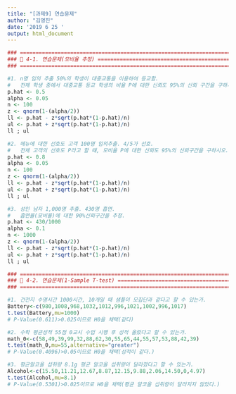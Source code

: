 ```yaml
---
title: "[과제9] 연습문제"
author: "김영진"
date: '2019 6 25 '
output: html_document
---
```

```r
### ================================================================================
###  4-1. 연습문제(모비율 추정) ===================================================
### ================================================================================

#1. n명 임의 추출 50%의 학생이 대중교통을 이용하여 등교함. 
#   전체 학생 중에서 대중교통 등교 학생의 비율 P에 대한 신뢰도 95%의 신뢰 구간을 구하시오.
p.hat <- 0.5
alpha <- 0.05
n <- 100
z <- qnorm(1-(alpha/2))
ll <- p.hat - z*sqrt(p.hat*(1-p.hat)/n)
ul <- p.hat + z*sqrt(p.hat*(1-p.hat)/n)
ll ; ul

#2. 메뉴에 대한 선호도 고객 100명 임의추출. 4/5가 선호. 
#   전체 고객의 선호도 P라고 할 떄, 모비율 P에 대한 신뢰도 95%의 신뢰구간을 구하시오.
p.hat <- 0.8
alpha <- 0.05
n <- 100
z <- qnorm(1-(alpha/2))
ll <- p.hat - z*sqrt(p.hat*(1-p.hat)/n)
ul <- p.hat + z*sqrt(p.hat*(1-p.hat)/n)
ll ; ul

#3. 성인 남자 1,000명 추출. 430명 흡연.
#   흡연율(모비율)에 대한 90%신뢰구간을 추정.
p.hat <- 430/1000
alpha <- 0.1
n <- 1000
z <- qnorm(1-(alpha/2))
ll <- p.hat - z*sqrt(p.hat*(1-p.hat)/n)
ul <- p.hat + z*sqrt(p.hat*(1-p.hat)/n)
ll ; ul

### ================================================================================
###  4-2. 연습문제(1-Sample T-test) ===============================================
### ================================================================================

#1. 건전지 수명시간 1000시간, 10개일 때 샘플이 모집단과 같다고 할 수 있는가.
Battery<-c(980,1008,968,1032,1012,996,1021,1002,996,1017) 
t.test(Battery,mu=1000) 
# P-Value(0.611)>0.025이므로 H0을 채택(같다)

#2. 수학 평균성적 55점 0교시 수업 시행 후 성적 올랐다고 할 수 있는가.
math_0<-c(58,49,39,99,32,88,62,30,55,65,44,55,57,53,88,42,39) 
t.test(math_0,mu=55,alternative="greater") 
# P-Value(0.4096)>0.05이므로 H0을 채택(성적이 같다.)

#3. 평균알코올 섭취량 8.1g 평균 알코올 섭취량이 달라졌다고 할 수 있는가.
Alcohol<-c(15.50,11.21,12.67,8.87,12.15,9.88,2.06,14.50,0,4.97) 
t.test(Alcohol,mu=8.1)
# P-Value(0.5301)>0.025이므로 H0을 채택(평균 알코올 섭취량이 달라지지 않았다.)

```


